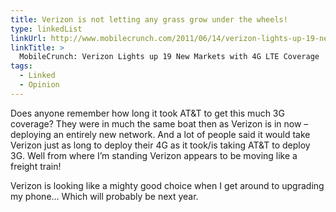 ```yaml
---
title: Verizon is not letting any grass grow under the wheels!
type: linkedList
linkUrl: http://www.mobilecrunch.com/2011/06/14/verizon-lights-up-19-new-markets-with-4g-lte-coverage
linkTitle: >
  MobileCrunch: Verizon Lights up 19 New Markets with 4G LTE Coverage
tags:
  - Linked
  - Opinion
---
```


Does anyone remember how long it took AT&T to get this much 3G coverage? They were in much the same boat then as Verizon is in now – deploying an entirely new network. And a lot of people said it would take Verizon just as long to deploy their 4G as it took/is taking AT&T to deploy 3G. Well from where I’m standing Verizon appears to be moving like a freight train!

Verizon is looking like a mighty good choice when I get around to upgrading my phone… Which will probably be next year.
